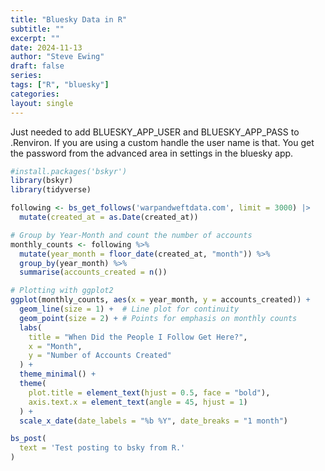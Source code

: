 ```yaml
---
title: "Bluesky Data in R"
subtitle: ""
excerpt: ""
date: 2024-11-13
author: "Steve Ewing"
draft: false
series:
tags: ["R", "bluesky"]
categories:
layout: single
---
```


Just needed to add BLUESKY_APP_USER and BLUESKY_APP_PASS to .Renviron. If you are using a custom handle the user name is that. You get the password from the advanced area in settings in the bluesky app.

```r
#install.packages('bskyr')
library(bskyr)
library(tidyverse)

following <- bs_get_follows('warpandweftdata.com', limit = 3000) |>
  mutate(created_at = as.Date(created_at))

```
```r
# Group by Year-Month and count the number of accounts
monthly_counts <- following %>%
  mutate(year_month = floor_date(created_at, "month")) %>%
  group_by(year_month) %>%
  summarise(accounts_created = n())

# Plotting with ggplot2
ggplot(monthly_counts, aes(x = year_month, y = accounts_created)) +
  geom_line(size = 1) +  # Line plot for continuity
  geom_point(size = 2) + # Points for emphasis on monthly counts
  labs(
    title = "When Did the People I Follow Get Here?",
    x = "Month",
    y = "Number of Accounts Created"
  ) +
  theme_minimal() +
  theme(
    plot.title = element_text(hjust = 0.5, face = "bold"),
    axis.text.x = element_text(angle = 45, hjust = 1)
  ) +
  scale_x_date(date_labels = "%b %Y", date_breaks = "1 month")
```


```r
bs_post(
  text = 'Test posting to bsky from R.'
)
```